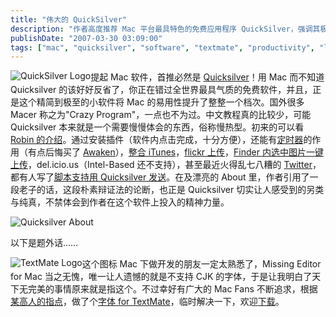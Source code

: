 ```yaml
---
title: "伟大的 QuickSilver"
description: "作者高度推荐 Mac 平台最具特色的免费应用程序 QuickSilver，强调其极简设计却能大幅提升 Mac 易用性，介绍了其插件系统支持的多样功能（定时器、iTunes 整合、Flickr 上传等），并分享了解决 TextMate 编辑器不支持中文字体问题的方法。"
publishDate: "2007-03-30 03:09:00"
tags: ["mac", "quicksilver", "software", "textmate", "productivity", "launchers", "utilities", "apple", "editor", "fonts"]
---
```


<a href="http://quicksilver.blacktree.com/"><img alt="QuickSilver Logo" src="http://www.xdanger.com/images/macintosh/logo/Quicksilver.png" style="float: left;"/></a>

提起 Mac 软件，首推必然是 [Quicksilver](http://Quicksilver.blacktree.com/)！用 Mac 而不知道 Quicksilver 的该好好反省了，你正在错过全世界最具气质的免费软件，并且，正是这个精简到极至的小软件将 Mac 的易用性提升了整整一个档次。国外很多 Macer 称之为"Crazy Program"，一点也不为过。中文教程真的比较少，可能 Quicksilver 本来就是一个需要慢慢体会的东西，俗称慢热型。初来的可以看 [Robin 的介绍](http://www.robinlu.com/blog/archives/111)。通过安装插件（软件内点击完成，十分方便），还能有[定时器](http://blog.roodo.com/appleseed/archives/2714934.html)的作用（有点后悔买了 [Awaken](http://www.embraceware.com/software/awaken/)），[整合 iTunes](http://blog.roodo.com/appleseed/archives/1507094.html)，[flickr 上传](http://blog.roodo.com/appleseed/archives/2830503.html)，[Finder 内选中图片一键上传](http://blog.roodo.com/appleseed/archives/2830503.html)，del.icio.us（Intel-Based 还不支持），甚至最近火得乱七八糟的 [Twitter](http://twitter.com/)，都有人写了[脚本支持用 Quicksilver 发送](http://blog.codahale.com/2007/01/15/tweet-twitter-Quicksilver/)。在及漂亮的 About 里，作者引用了一段老子的话，这段朴素辩证法的论断，也正是 Quicksilver 切实让人感受到的另类与纯真，不禁体会到作者在这个软件上投入的精神力量。

![Quicksilver About](http://files.xdanger.com/phlickr/175/438913990_6b944b0ef8_o.png)

以下是题外话……

<a href="http://macromates.com/"><img alt="TextMate Logo" src="http://www.xdanger.com/images/macintosh/logo/TextMate.png" style="float: left;"/></a>

这个图标 Mac 下做开发的朋友一定太熟悉了，Missing Editor for Mac 当之无愧，唯一让人遗憾的就是不支持 CJK 的字体，于是让我明白了天下无完美的事情原来就是指这个。不过幸好有广大的 Mac Fans 不断追求，根据[某高人的指点](http://www.elesson.com.cn/modules/ipboard/index.php?act=ST&f=3&t=41410)，做了个[字体 for TextMate](http://files.xdanger.com/fonts/4TextMate.ttf.bz2)，临时解决一下，欢迎[下载](http://files.xdanger.com/fonts/4TextMate.ttf.bz2)。
